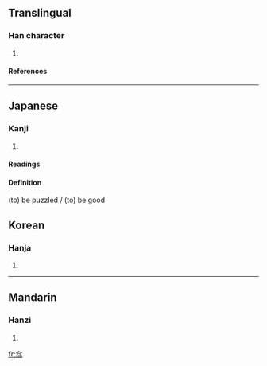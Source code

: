 ==Translingual==
===Han character===
{{Han char|rn=61|rad=心|as=08|sn=12|four=3333<sub>0</sub>|canj=心心心 (PPP)}}
# {{defn|Han|sort=心08}}
====References====
{{Han ref|kx=0391.270|dkj=10826|dj=0727.030|hdz=42312.080|uh=60E2|ud=24802|bh=D8FB|bd=55547}}
----
==Japanese==
===Kanji===
{{ja-kanji|grade=|rs=心08}}
# {{defn|Japanese}} 
====Readings====
{{ja-readings|on=[[さ]] (sa), [[すい]] (sui), [[ずい]] (zui), [[に]] (ni)|kun=[[うたがう]] (utagau)}}
====Definition====
(to) be puzzled / (to) be good

==Korean==
===Hanja===
{{ko-hanja|hangeul=솨|eumhun=|rv=swa|mr=swa|y=swa}}
# {{defn|Korean}}
----
==Mandarin==
===Hanzi===
{{cmn-hanzi|pin=[[ruǐ]] (rui3), [[suǒ]] (suo3)|wg=jui<sup>3</sup>, so<sup>3</sup>}}
# {{defn|Mandarin}}

[[fr:惢]]